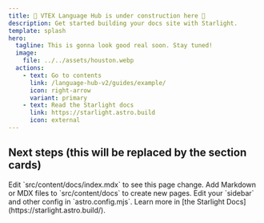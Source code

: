 ```yaml
---
title: 🚧 VTEX Language Hub is under construction here 🚧
description: Get started building your docs site with Starlight.
template: splash
hero:
  tagline: This is gonna look good real soon. Stay tuned!
  image:
    file: ../../assets/houston.webp
  actions:
    - text: Go to contents
      link: /language-hub-v2/guides/example/
      icon: right-arrow
      variant: primary
    - text: Read the Starlight docs
      link: https://starlight.astro.build
      icon: external
---
```



## Next steps (this will be replaced by the section cards)

<CardGrid stagger>
	<Card title="Update content" icon="pencil">
		Edit `src/content/docs/index.mdx` to see this page change.
	</Card>
	<Card title="Add new content" icon="add-document">
		Add Markdown or MDX files to `src/content/docs` to create new pages.
	</Card>
	<Card title="Configure your site" icon="setting">
		Edit your `sidebar` and other config in `astro.config.mjs`.
	</Card>
	<Card title="Read the docs" icon="open-book">
		Learn more in [the Starlight Docs](https://starlight.astro.build/).
	</Card>
</CardGrid>
<Footer />
